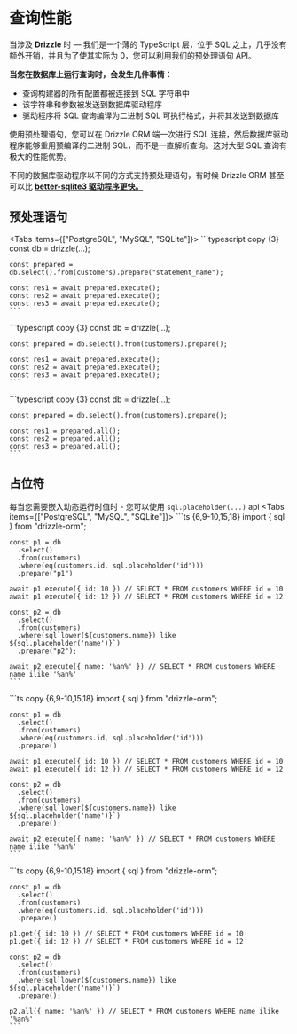 
# 查询性能
当涉及 **Drizzle** 时 — 我们是一个薄的 TypeScript 层，位于 SQL 之上，几乎没有额外开销，并且为了使其实际为 0，您可以利用我们的预处理语句 API。

**当您在数据库上运行查询时，会发生几件事情：**
- 查询构建器的所有配置都被连接到 SQL 字符串中
- 该字符串和参数被发送到数据库驱动程序
- 驱动程序将 SQL 查询编译为二进制 SQL 可执行格式，并将其发送到数据库

使用预处理语句，您可以在 Drizzle ORM 端一次进行 SQL 连接，然后数据库驱动程序能够重用预编译的二进制 SQL，而不是一直解析查询。这对大型 SQL 查询有极大的性能优势。

不同的数据库驱动程序以不同的方式支持预处理语句，有时候 Drizzle ORM 甚至可以比 [**better-sqlite3 驱动程序更快。**](https://twitter.com/_alexblokh/status/1593593415907909634)

## 预处理语句
<Tabs items={["PostgreSQL", "MySQL", "SQLite"]}>
  <Tab>
    ```typescript copy {3}
    const db = drizzle(...);

    const prepared = db.select().from(customers).prepare("statement_name");
    
    const res1 = await prepared.execute();
    const res2 = await prepared.execute();
    const res3 = await prepared.execute();
    ```
  </Tab> 
  <Tab>
    ```typescript copy {3}
    const db = drizzle(...);

    const prepared = db.select().from(customers).prepare();
    
    const res1 = await prepared.execute();
    const res2 = await prepared.execute();
    const res3 = await prepared.execute();
    ```
  </Tab> 
  <Tab>
    ```typescript copy {3}
    const db = drizzle(...);

    const prepared = db.select().from(customers).prepare();
    
    const res1 = prepared.all();
    const res2 = prepared.all();
    const res3 = prepared.all();
    ```
  </Tab> 
</Tabs>

## 占位符
每当您需要嵌入动态运行时值时 - 您可以使用 `sql.placeholder(...)` api
<Tabs items={["PostgreSQL", "MySQL", "SQLite"]}>
  <Tab>
    ```ts {6,9-10,15,18}
    import { sql } from "drizzle-orm";

    const p1 = db
      .select()
      .from(customers)
      .where(eq(customers.id, sql.placeholder('id')))
      .prepare("p1")

    await p1.execute({ id: 10 }) // SELECT * FROM customers WHERE id = 10
    await p1.execute({ id: 12 }) // SELECT * FROM customers WHERE id = 12

    const p2 = db
      .select()
      .from(customers)
      .where(sql`lower(${customers.name}) like ${sql.placeholder('name')}`)
      .prepare("p2");

    await p2.execute({ name: '%an%' }) // SELECT * FROM customers WHERE name ilike '%an%'
    ```
  </Tab>
  <Tab>
    ```ts copy {6,9-10,15,18}
    import { sql } from "drizzle-orm";

    const p1 = db
      .select()
      .from(customers)
      .where(eq(customers.id, sql.placeholder('id')))
      .prepare()

    await p1.execute({ id: 10 }) // SELECT * FROM customers WHERE id = 10
    await p1.execute({ id: 12 }) // SELECT * FROM customers WHERE id = 12

    const p2 = db
      .select()
      .from(customers)
      .where(sql`lower(${customers.name}) like ${sql.placeholder('name')}`)
      .prepare();

    await p2.execute({ name: '%an%' }) // SELECT * FROM customers WHERE name ilike '%an%'
    ```
  </Tab>
  <Tab>
    ```ts copy {6,9-10,15,18}
    import { sql } from "drizzle-orm";

    const p1 = db
      .select()
      .from(customers)
      .where(eq(customers.id, sql.placeholder('id')))
      .prepare()

    p1.get({ id: 10 }) // SELECT * FROM customers WHERE id = 10
    p1.get({ id: 12 }) // SELECT * FROM customers WHERE id = 12

    const p2 = db
      .select()
      .from(customers)
      .where(sql`lower(${customers.name}) like ${sql.placeholder('name')}`)
      .prepare();

    p2.all({ name: '%an%' }) // SELECT * FROM customers WHERE name ilike '%an%'
    ```
  </Tab> 
</Tabs>
